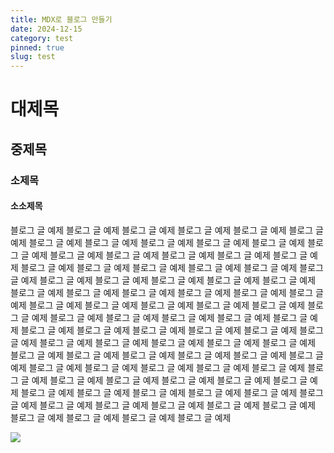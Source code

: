```yaml
---
title: MDX로 블로그 만들기
date: 2024-12-15
category: test
pinned: true
slug: test
---
```


# 대제목

## 중제목

### 소제목

#### 소소제목

블로그 글 예제 블로그 글 예제 블로그 글 예제 블로그 글 예제 블로그 글 예제 블로그 글 예제 블로그 글 예제 블로그 글 예제 블로그 글 예제 블로그 글 예제 블로그 글 예제 블로그 글 예제 블로그 글 예제 블로그 글 예제 블로그 글 예제 블로그 글 예제 블로그 글 예제 블로그 글 예제 블로그 글 예제 블로그 글 예제 블로그 글 예제 블로그 글 예제
블로그 글 예제 블로그 글 예제 블로그 글 예제 블로그 글 예제 블로그 글 예제 블로그 글 예제 블로그 글 예제 블로그 글 예제 블로그 글 예제 블로그 글 예제 블로그 글 예제 블로그 글 예제 블로그 글 예제 블로그 글 예제 블로그 글 예제 블로그 글 예제 블로그 글 예제 블로그 글 예제 블로그 글 예제 블로그 글 예제 블로그 글 예제 블로그 글 예제
블로그 글 예제 블로그 글 예제 블로그 글 예제 블로그 글 예제 블로그 글 예제 블로그 글 예제 블로그 글 예제 블로그 글 예제 블로그 글 예제 블로그 글 예제 블로그 글 예제 블로그 글 예제 블로그 글 예제 블로그 글 예제 블로그 글 예제 블로그 글 예제 블로그 글 예제 블로그 글 예제 블로그 글 예제 블로그 글 예제 블로그 글 예제 블로그 글 예제
블로그 글 예제 블로그 글 예제 블로그 글 예제 블로그 글 예제 블로그 글 예제 블로그 글 예제 블로그 글 예제 블로그 글 예제 블로그 글 예제 블로그 글 예제 블로그 글 예제 블로그 글 예제 블로그 글 예제 블로그 글 예제 블로그 글 예제 블로그 글 예제 블로그 글 예제 블로그 글 예제 블로그 글 예제 블로그 글 예제 블로그 글 예제 블로그 글 예제

![](/images/test.jpg)
